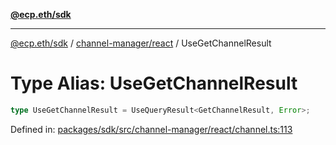 [**@ecp.eth/sdk**](../../../index.mdx)

***

[@ecp.eth/sdk](/sdk-reference/index.mdx) / [channel-manager/react](/sdk-reference/channel-manager/react/index.mdx) / UseGetChannelResult

# Type Alias: UseGetChannelResult

```ts
type UseGetChannelResult = UseQueryResult<GetChannelResult, Error>;
```

Defined in: [packages/sdk/src/channel-manager/react/channel.ts:113](https://github.com/ecp-eth/comments-monorepo/blob/main/packages/sdk/src/channel-manager/react/channel.ts#L113)
